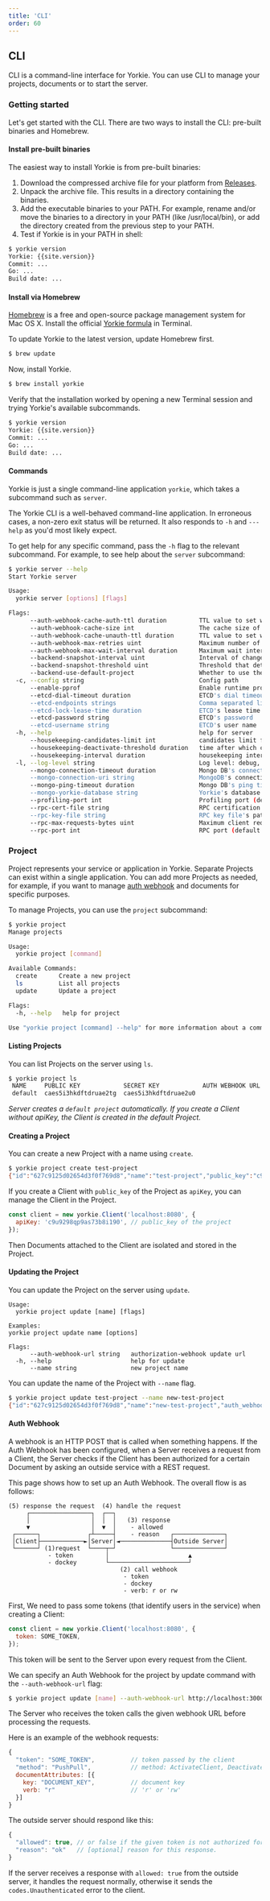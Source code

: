 ```yaml
---
title: 'CLI'
order: 60
---
```


## CLI

CLI is a command-line interface for Yorkie. You can use CLI to manage your projects, documents or to start the server.

### Getting started

Let's get started with the CLI. There are two ways to install the CLI: pre-built binaries and Homebrew.

#### Install pre-built binaries

The easiest way to install Yorkie is from pre-built binaries:

1. Download the compressed archive file for your platform from [Releases](https://github.com/yorkie-team/yorkie/releases).
2. Unpack the archive file. This results in a directory containing the binaries.
3. Add the executable binaries to your PATH. For example, rename and/or move the binaries to a directory in your PATH (like /usr/local/bin), or add the directory created from the previous step to your PATH.
4. Test if Yorkie is in your PATH in shell:

```bash
$ yorkie version
Yorkie: {{site.version}}
Commit: ...
Go: ...
Build date: ...
```

#### Install via Homebrew

[Homebrew](https://brew.sh/) is a free and open-source package management system for Mac OS X. Install the official [Yorkie formula](https://formulae.brew.sh/formula/yorkie) in Terminal.

To update Yorkie to the latest version, update Homebrew first.

```bash
$ brew update
```

Now, install Yorkie.

```bash
$ brew install yorkie
```

Verify that the installation worked by opening a new Terminal session and trying Yorkie's available subcommands.

```bash
$ yorkie version
Yorkie: {{site.version}}
Commit: ...
Go: ...
Build date: ...
```

#### Commands

Yorkie is just a single command-line application `yorkie`, which takes a subcommand such as `server`.

The Yorkie CLI is a well-behaved command-line application. In erroneous cases, a non-zero exit status will be returned. It also responds to `-h` and `---help` as you'd most likely expect.

To get help for any specific command, pass the `-h` flag to the relevant subcommand. For example, to see help about the `server` subcommand:

```bash
$ yorkie server --help
Start Yorkie server

Usage:
  yorkie server [options] [flags]

Flags:
      --auth-webhook-cache-auth-ttl duration         TTL value to set when caching authorized webhook response. (default 10s)
      --auth-webhook-cache-size int                  The cache size of the authorization webhook. (default 5000)
      --auth-webhook-cache-unauth-ttl duration       TTL value to set when caching unauthorized webhook response. (default 10s)
      --auth-webhook-max-retries uint                Maximum number of retries for an authorization webhook. (default 10)
      --auth-webhook-max-wait-interval duration      Maximum wait interval for authorization webhook. (default 3s)
      --backend-snapshot-interval uint               Interval of changes to create a snapshot. (default 1000)
      --backend-snapshot-threshold uint              Threshold that determines if changes should be sent with snapshot when the number of changes is greater than this value. (default 500)
      --backend-use-default-project                  Whether to use the default project. Even if public key is not provided from the client, the default project will be used for the request. (default true)
  -c, --config string                                Config path
      --enable-pprof                                 Enable runtime profiling data via HTTP server.
      --etcd-dial-timeout duration                   ETCD's dial timeout (default 5s)
      --etcd-endpoints strings                       Comma separated list of etcd endpoints
      --etcd-lock-lease-time duration                ETCD's lease time for lock (default 30s)
      --etcd-password string                         ETCD's password
      --etcd-username string                         ETCD's user name
  -h, --help                                         help for server
      --housekeeping-candidates-limit int            candidates limit for a single housekeeping run (default 500)
      --housekeeping-deactivate-threshold duration   time after which clients are considered deactivate (default 168h0m0s)
      --housekeeping-interval duration               housekeeping interval between housekeeping runs (default 1m0s)
  -l, --log-level string                             Log level: debug, info, warn, error, panic, fatal (default "info")
      --mongo-connection-timeout duration            Mongo DB's connection timeout (default 5s)
      --mongo-connection-uri string                  MongoDB's connection URI
      --mongo-ping-timeout duration                  Mongo DB's ping timeout (default 5s)
      --mongo-yorkie-database string                 Yorkie's database name in MongoDB (default "yorkie-meta")
      --profiling-port int                           Profiling port (default 11102)
      --rpc-cert-file string                         RPC certification file's path
      --rpc-key-file string                          RPC key file's path
      --rpc-max-requests-bytes uint                  Maximum client request size in bytes the server will accept. (default 4194304)
      --rpc-port int                                 RPC port (default 11101)
```

### Project

Project represents your service or application in Yorkie. Separate Projects can exist within a single application. You can add more Projects as needed, for example, if you want to manage [auth webhook](/docs/project#auth-webhook) and documents for specific purposes.

To manage Projects, you can use the `project` subcommand:

```bash
$ yorkie project
Manage projects

Usage:
  yorkie project [command]

Available Commands:
  create      Create a new project
  ls          List all projects
  update      Update a project

Flags:
  -h, --help   help for project

Use "yorkie project [command] --help" for more information about a command.
```

#### Listing Projects

You can list Projects on the server using `ls`.

```bash
$ yorkie project ls
 NAME     PUBLIC KEY            SECRET KEY            AUTH WEBHOOK URL  AUTH WEBHOOK METHODS  CREATED AT
 default  caes5i3hkdftdruae2tg  caes5i3hkdftdruae2u0                    []                    2 minutes
```

_Server creates a `default project` automatically. If you create a Client without apiKey, the Client is created in the default Project._

#### Creating a Project

You can create a new Project with a name using `create`.

```bash
$ yorkie project create test-project
{"id":"627c9125d02654d3f0f769d8","name":"test-project","public_key":"c9u9298qp9as73b8i190","secret_key":"c9u9298qp9as73b8i19g","auth_webhook_url":"","auth_webhook_methods":null,"created_at":"2022-05-12T04:46:29.781052056Z"}
```

If you create a Client with `public_key` of the Project as `apiKey`, you can manage the Client in the Project.

```javascript
const client = new yorkie.Client('localhost:8080', {
  apiKey: 'c9u9298qp9as73b8i190', // public_key of the project
});
```

Then Documents attached to the Client are isolated and stored in the Project.

#### Updating the Project

You can update the Project on the server using `update`.

```
Usage:
  yorkie project update [name] [flags]

Examples:
yorkie project update name [options]

Flags:
      --auth-webhook-url string   authorization-webhook update url
  -h, --help                      help for update
      --name string               new project name
```

You can update the name of the Project with `--name` flag.

```bash
$ yorkie project update test-project --name new-test-project
{"id":"627c9125d02654d3f0f769d8","name":"new-test-project","auth_webhook_url":"http://localhost:3000/webhook","auth_webhook_methods":["AttachDocument","WatchDocuments"],"public_key":"cblt65lcefodjh0aeakg","secret_key":"cblt65lcefodjh0aeal0","created_at":"2022-05-12T04:46:29.781052056Z","updated_at":"2022-08-11T14:58:22.11Z"}
```

#### Auth Webhook

A webhook is an HTTP POST that is called when something happens. If the Auth Webhook has been configured, when a Server receives a request from a Client, the Server checks if the Client has been authorized for a certain Document by asking an outside service with a REST request.

This page shows how to set up an Auth Webhook. The overall flow is as follows:

```
(5) response the request  (4) handle the request
     ┌─────────────────┐  ┌──┐
     │                 │  │  │   (3) response
     ▼                 │  ▼  │    - allowed
 ┌──────┐             ┌┴─────┤    - reason   ┌──────────────┐
 │Client├────────────►│Server│◄──────────────┤Outside Server│
 └──────┘ (1)request  └────┬─┘               └──────────────┘
           - token         │                      ▲
           - dockey        └──────────────────────┘
                               (2) call webhook
                                - token
                                - dockey
                                - verb: r or rw
```

First, We need to pass some tokens (that identify users in the service) when creating a Client:

```javascript
const client = new yorkie.Client('localhost:8080', {
  token: SOME_TOKEN,
});
```

This token will be sent to the Server upon every request from the Client.

We can specify an Auth Webhook for the project by update command with the `--auth-webhook-url` flag:

```bash
$ yorkie project update [name] --auth-webhook-url http://localhost:3000/auth-hook
```

The Server who receives the token calls the given webhook URL before processing the requests.

Here is an example of the webhook requests:

```javascript
{
  "token": "SOME_TOKEN",          // token passed by the client
  "method": "PushPull",           // method: ActivateClient, DeactivateClient, AttachDocument, DetachDocument, WatchDocuments
  documentAttributes: [{
    key: "DOCUMENT_KEY",          // document key
    verb: "r"                     // 'r' or 'rw'
  }]
}
```

The outside server should respond like this:

```javascript
{
  "allowed": true, // or false if the given token is not authorized for this document.
  "reason": "ok"   // [optional] reason for this response.
}
```

If the server receives a response with `allowed: true` from the outside server, it handles the request normally, otherwise it sends the `codes.Unauthenticated` error to the client.
